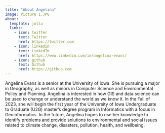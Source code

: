 ```yaml
---
title: "About Angelina"
image: Picture 1.JPG
about:
  template: jolla
  links:
    - icon: twitter
      text: Twitter
      href: https://twitter.com
    - icon: linkedin
      text: LinkedIn
      href: https://www.linkedin.com/in/angelina-evans/
    - icon: github
      text: Github
      href: https://github.com
---
```


Angelina Evans is a senior at the University of Iowa. She is pursuing a major in Geography, as well as minors in Computer Science and Environmental Policy and Planning. Angelina is interested in how GIS and data science can be used to change or understand the world as we know it. In the Fall of 2023, she will begin the first year of the University of Iowa Undergraduate to Graduate (U2G) master's degree program in Informatics with a focus in Geoinformatics. In the future, Angelina hopes to use her knowledge to identify problems and provide solutions to environmental and social issues related to climate change, disasters, pollution, health, and wellbeing.
